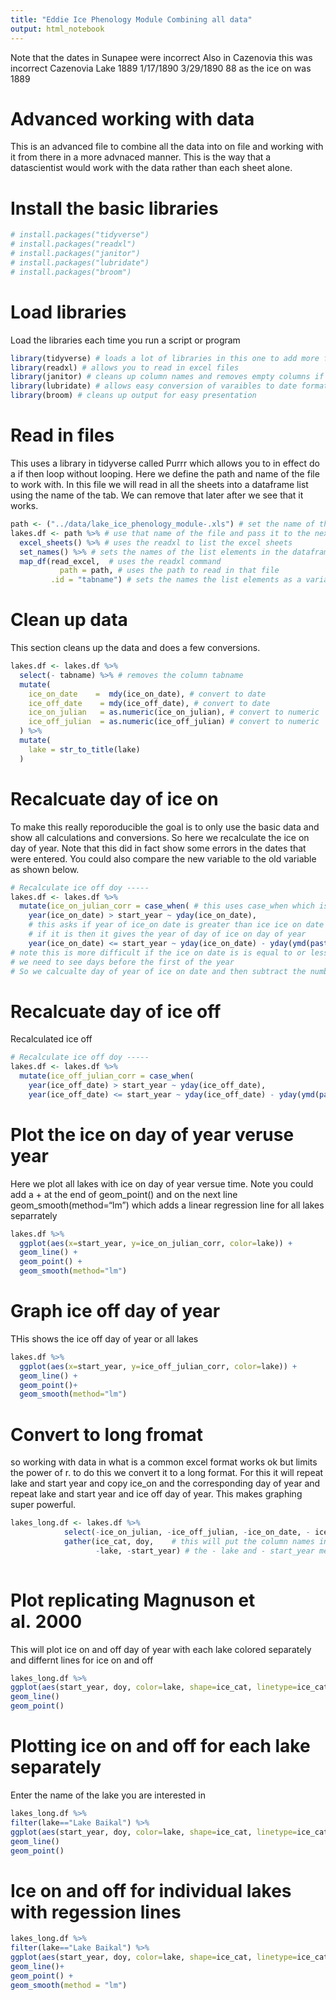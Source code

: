 ```yaml
---
title: "Eddie Ice Phenology Module Combining all data"
output: html_notebook
---
```


Note that the dates in Sunapee were incorrect
Also in Cazenovia this was incorrect Cazenovia Lake	1889	1/17/1890	3/29/1890		88 as the ice on was 1889

# Advanced working with data
This is an advanced file to combine all the data into on file and working with it from there in a more advnaced manner. This is the way that a datascientist would work with the data rather than each sheet alone.

# Install the basic libraries
```r
# install.packages("tidyverse")
# install.packages("readxl")
# install.packages("janitor")
# install.packages("lubridate")
# install.packages("broom")
```

# Load libraries    
Load the libraries each time you run a script or program   
```r
library(tidyverse) # loads a lot of libraries in this one to add more functionality
library(readxl) # allows you to read in excel files
library(janitor) # cleans up column names and removes empty columns if wanted
library(lubridate) # allows easy conversion of varaibles to date format
library(broom) # cleans up output for easy presentation
```


# Read in files
This uses a library in tidyverse called Purrr which allows you to in effect do a if then loop without looping. Here we define the path and name of the file to work with. In this file we will read in all the sheets into a dataframe list using the name of the tab. We can remove that later after we see that it works.

```r
path <- ("../data/lake_ice_phenology_module-.xls") # set the name of the path to import
lakes.df <- path %>% # use that name of the file and pass it to the next steps
  excel_sheets() %>% # uses the readxl to list the excel sheets
  set_names() %>% # sets the names of the list elements in the dataframe as the sheet name
  map_df(read_excel,  # uses the readxl command
           path = path, # uses the path to read in that file
         .id = "tabname") # sets the names the list elements as a variable tabname
```


# Clean up data
This section cleans up the data and does a few conversions.
```r
lakes.df <- lakes.df %>%
  select(- tabname) %>% # removes the column tabname
  mutate(
    ice_on_date    =  mdy(ice_on_date), # convert to date
    ice_off_date    = mdy(ice_off_date), # convert to date
    ice_on_julian   = as.numeric(ice_on_julian), # convert to numeric
    ice_off_julian  = as.numeric(ice_off_julian) # convert to numeric
  ) %>% 
  mutate(
    lake = str_to_title(lake)
  )
```


# Recalcuate day of ice on
To make this really reporoducible the goal is to only use the basic data and show all calculations and conversions. So here we recalculate the ice on day of year. Note that this did in fact show some errors in the dates that were entered. You could also compare the new variable to the old variable as shown below.
```r
# Recalculate ice off doy -----
lakes.df <- lakes.df %>%
  mutate(ice_on_julian_corr = case_when( # this uses case_when which is really and if_else for many groups
    year(ice_on_date) > start_year ~ yday(ice_on_date),  
    # this asks if year of ice_on date is greater than ice ice on date
    # if it is then it gives the year of day of ice on day of year
    year(ice_on_date) <= start_year ~ yday(ice_on_date) - yday(ymd(paste(start_year ,"12", "31", sep="-"))))) 
# note this is more difficult if the ice on date is is equal to or less than start year
# we need to see days before the first of the year 
# So we calcualte day of year of ice on date and then subtract the number of days before Dec 31 

```

# Recalcuate day of ice off
Recalculated ice off
```r
# Recalculate ice off doy -----
lakes.df <- lakes.df %>%
  mutate(ice_off_julian_corr = case_when(
    year(ice_off_date) > start_year ~ yday(ice_off_date),
    year(ice_off_date) <= start_year ~ yday(ice_off_date) - yday(ymd(paste(start_year ,"12", "31", sep="-"))))) 

```


# Plot the ice on day of year veruse year
Here we plot all lakes with ice on day of year versue time.
Note you could add a + at the end of geom_point() and on the next line
geom_smooth(method="lm") which adds a linear regression line for all lakes separrately
```r
lakes.df %>% 
  ggplot(aes(x=start_year, y=ice_on_julian_corr, color=lake)) +
  geom_line() +
  geom_point() +
  geom_smooth(method="lm")
```

# Graph ice off day of year
THis shows the ice off day of year or all lakes
```r
lakes.df %>% 
  ggplot(aes(x=start_year, y=ice_off_julian_corr, color=lake)) +
  geom_line() +
  geom_point()+
  geom_smooth(method="lm")
```

# Convert to long fromat
so working with data in what is a common excel format works ok but limits the power of r. to do this we convert it to a long format. For this it will repeat lake and start year and copy ice_on and the corresponding day of year and repeat lake and start year and ice off day of year. This makes graphing super powerful.

```r
lakes_long.df <- lakes.df %>% 
            select(-ice_on_julian, -ice_off_julian, -ice_on_date, - ice_off_date) %>% # remove unnecessary columns
            gather(ice_cat, doy,    # this will put the column names in a variable ice_cat and the day of year in a column doy
                   -lake, -start_year) # the - lake and - start_year means it will leave these alone and repeat these 
  
```

# Plot replicating Magnuson et al. 2000
This will plot ice on and off day of year with each lake colored separately and differnt lines for ice on and off

```r
lakes_long.df %>% 
ggplot(aes(start_year, doy, color=lake, shape=ice_cat, linetype=ice_cat)) +
geom_line()
geom_point()
```

# Plotting ice on and off for each lake separately
Enter the name of the lake you are interested in
```r
lakes_long.df %>% 
filter(lake=="Lake Baikal") %>% 
ggplot(aes(start_year, doy, color=lake, shape=ice_cat, linetype=ice_cat)) +
geom_line()
geom_point() 
```

# Ice on and off for individual lakes with regession lines

```r
lakes_long.df %>% 
filter(lake=="Lake Baikal") %>% 
ggplot(aes(start_year, doy, color=lake, shape=ice_cat, linetype=ice_cat)) +
geom_line()+
geom_point() +
geom_smooth(method = "lm")
```

